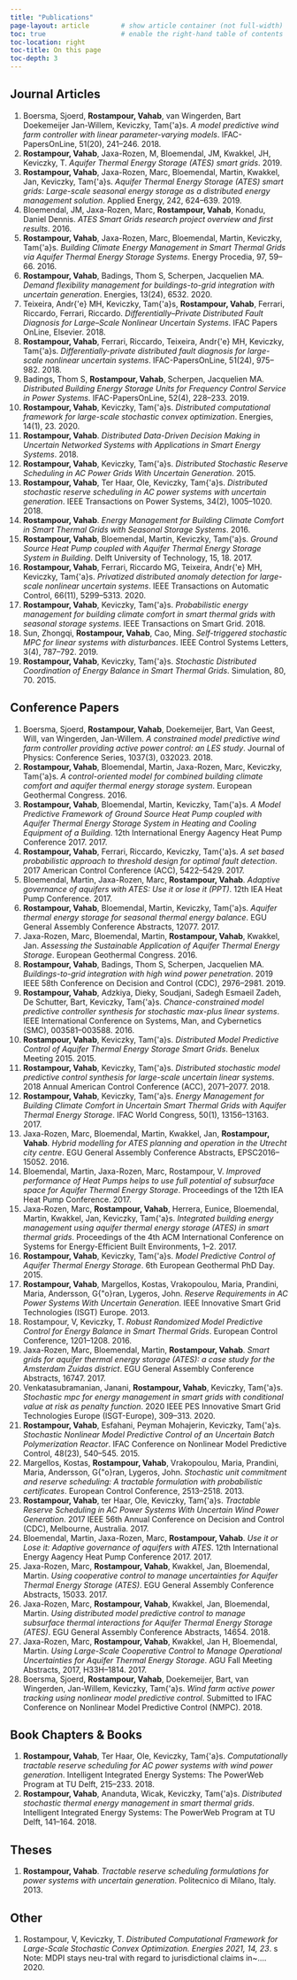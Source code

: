```yaml
---
title: "Publications"
page-layout: article        # show article container (not full-width)
toc: true                   # enable the right-hand table of contents
toc-location: right
toc-title: On this page
toc-depth: 3
---
```




## Journal Articles

1. Boersma, Sjoerd, **Rostampour, Vahab**, van Wingerden, Bart Doekemeijer Jan-Willem, Keviczky, Tam{\'a}s. *A model predictive wind farm controller with linear parameter-varying models*. IFAC-PapersOnLine, 51(20), 241--246. 2018.
2. **Rostampour, Vahab**, Jaxa-Rozen, M, Bloemendal, JM, Kwakkel, JH, Keviczky, T. *Aquifer Thermal Energy Storage (ATES) smart grids*. 2019.
3. **Rostampour, Vahab**, Jaxa-Rozen, Marc, Bloemendal, Martin, Kwakkel, Jan, Keviczky, Tam{\'a}s. *Aquifer Thermal Energy Storage (ATES) smart grids: Large-scale seasonal energy storage as a distributed energy management solution*. Applied Energy, 242, 624--639. 2019.
4. Bloemendal, JM, Jaxa-Rozen, Marc, **Rostampour, Vahab**, Konadu, Daniel Dennis. *ATES Smart Grids research project overview and first results*. 2016.
5. **Rostampour, Vahab**, Jaxa-Rozen, Marc, Bloemendal, Martin, Keviczky, Tam{\'a}s. *Building Climate Energy Management in Smart Thermal Grids via Aquifer Thermal Energy Storage Systems*. Energy Procedia, 97, 59--66. 2016.
6. **Rostampour, Vahab**, Badings, Thom S, Scherpen, Jacquelien MA. *Demand flexibility management for buildings-to-grid integration with uncertain generation*. Energies, 13(24), 6532. 2020.
7. Teixeira, Andr{\'e} MH, Keviczky, Tam{\'a}s, **Rostampour, Vahab**, Ferrari, Riccardo, Ferrari, Riccardo. *Differentially--Private Distributed Fault Diagnosis for Large--Scale Nonlinear Uncertain Systems*. IFAC Papers OnLine, Elsevier. 2018.
8. **Rostampour, Vahab**, Ferrari, Riccardo, Teixeira, Andr{\'e} MH, Keviczky, Tam{\'a}s. *Differentially-private distributed fault diagnosis for large-scale nonlinear uncertain systems*. IFAC-PapersOnLine, 51(24), 975--982. 2018.
9. Badings, Thom S, **Rostampour, Vahab**, Scherpen, Jacquelien MA. *Distributed Building Energy Storage Units for Frequency Control Service in Power Systems*. IFAC-PapersOnLine, 52(4), 228--233. 2019.
10. **Rostampour, Vahab**, Keviczky, Tam{\'a}s. *Distributed computational framework for large-scale stochastic convex optimization*. Energies, 14(1), 23. 2020.
11. **Rostampour, Vahab**. *Distributed Data-Driven Decision Making in Uncertain Networked Systems with Applications in Smart Energy Systems*. 2018.
12. **Rostampour, Vahab**, Keviczky, Tam{\'a}s. *Distributed Stochastic Reserve Scheduling in AC Power Grids With Uncertain Generation*. 2015.
13. **Rostampour, Vahab**, Ter Haar, Ole, Keviczky, Tam{\'a}s. *Distributed stochastic reserve scheduling in AC power systems with uncertain generation*. IEEE Transactions on Power Systems, 34(2), 1005--1020. 2018.
14. **Rostampour, Vahab**. *Energy Management for Building Climate Comfort in Smart Thermal Grids with Seasonal Storage Systems*. 2016.
15. **Rostampour, Vahab**, Bloemendal, Martin, Keviczky, Tam{\'a}s. *Ground Source Heat Pump coupled with Aquifer Thermal Energy Storage System in Building*. Delft University of Technology, 15, 18. 2017.
16. **Rostampour, Vahab**, Ferrari, Riccardo MG, Teixeira, Andr{\'e} MH, Keviczky, Tam{\'a}s. *Privatized distributed anomaly detection for large-scale nonlinear uncertain systems*. IEEE Transactions on Automatic Control, 66(11), 5299--5313. 2020.
17. **Rostampour, Vahab**, Keviczky, Tam{\'a}s. *Probabilistic energy management for building climate comfort in smart thermal grids with seasonal storage systems*. IEEE Transactions on Smart Grid. 2018.
18. Sun, Zhongqi, **Rostampour, Vahab**, Cao, Ming. *Self-triggered stochastic MPC for linear systems with disturbances*. IEEE Control Systems Letters, 3(4), 787--792. 2019.
19. **Rostampour, Vahab**, Keviczky, Tam{\'a}s. *Stochastic Distributed Coordination of Energy Balance in Smart Thermal Grids*. Simulation, 80, 70. 2015.

## Conference Papers

1. Boersma, Sjoerd, **Rostampour, Vahab**, Doekemeijer, Bart, Van Geest, Will, van Wingerden, Jan-Willem. *A constrained model predictive wind farm controller providing active power control: an LES study*. Journal of Physics: Conference Series, 1037(3), 032023. 2018.
2. **Rostampour, Vahab**, Bloemendal, Martin, Jaxa-Rozen, Marc, Keviczky, Tam{\'a}s. *A control-oriented model for combined building climate comfort and aquifer thermal energy storage system*. European Geothermal Congress. 2016.
3. **Rostampour, Vahab**, Bloemendal, Martin, Keviczky, Tam{\'a}s. *A Model Predictive Framework of Ground Source Heat Pump coupled with Aquifer Thermal Energy Storage System in Heating and Cooling Equipment of a Building*. 12th International Energy Aagency Heat Pump Conference 2017. 2017.
4. **Rostampour, Vahab**, Ferrari, Riccardo, Keviczky, Tam{\'a}s. *A set based probabilistic approach to threshold design for optimal fault detection*. 2017 American Control Conference (ACC), 5422--5429. 2017.
5. Bloemendal, Martin, Jaxa-Rozen, Marc, **Rostampour, Vahab**. *Adaptive governance of aquifers with ATES: Use it or lose it (PPT)*. 12th IEA Heat Pump Conference. 2017.
6. **Rostampour, Vahab**, Bloemendal, Martin, Keviczky, Tam{\'a}s. *Aquifer thermal energy storage for seasonal thermal energy balance*. EGU General Assembly Conference Abstracts, 12077. 2017.
7. Jaxa-Rozen, Marc, Bloemendal, Martin, **Rostampour, Vahab**, Kwakkel, Jan. *Assessing the Sustainable Application of Aquifer Thermal Energy Storage*. European Geothermal Congress. 2016.
8. **Rostampour, Vahab**, Badings, Thom S, Scherpen, Jacquelien MA. *Buildings-to-grid integration with high wind power penetration*. 2019 IEEE 58th Conference on Decision and Control (CDC), 2976--2981. 2019.
9. **Rostampour, Vahab**, Adzkiya, Dieky, Soudjani, Sadegh Esmaeil Zadeh, De Schutter, Bart, Keviczky, Tam{\'a}s. *Chance-constrained model predictive controller synthesis for stochastic max-plus linear systems*. IEEE International Conference on Systems, Man, and Cybernetics (SMC), 003581--003588. 2016.
10. **Rostampour, Vahab**, Keviczky, Tam{\'a}s. *Distributed Model Predictive Control of Aquifer Thermal Energy Storage Smart Grids*. Benelux Meeting 2015. 2015.
11. **Rostampour, Vahab**, Keviczky, Tam{\'a}s. *Distributed stochastic model predictive control synthesis for large-scale uncertain linear systems*. 2018 Annual American Control Conference (ACC), 2071--2077. 2018.
12. **Rostampour, Vahab**, Keviczky, Tam{\'a}s. *Energy Management for Building Climate Comfort in Uncertain Smart Thermal Grids with Aquifer Thermal Energy Storage*. IFAC World Congress, 50(1), 13156--13163. 2017.
13. Jaxa-Rozen, Marc, Bloemendal, Martin, Kwakkel, Jan, **Rostampour, Vahab**. *Hybrid modelling for ATES planning and operation in the Utrecht city centre*. EGU General Assembly Conference Abstracts, EPSC2016--15052. 2016.
14. Bloemendal, Martin, Jaxa-Rozen, Marc, Rostampour, V. *Improved performance of Heat Pumps helps to use full potential of subsurface space for Aquifer Thermal Energy Storage*. Proceedings of the 12th IEA Heat Pump Conference. 2017.
15. Jaxa-Rozen, Marc, **Rostampour, Vahab**, Herrera, Eunice, Bloemendal, Martin, Kwakkel, Jan, Keviczky, Tam{\'a}s. *Integrated building energy management using aquifer thermal energy storage (ATES) in smart thermal grids*. Proceedings of the 4th ACM International Conference on Systems for Energy-Efficient Built Environments, 1--2. 2017.
16. **Rostampour, Vahab**, Keviczky, Tam{\'a}s. *Model Predictive Control of Aquifer Thermal Energy Storage*. 6th European Geothermal PhD Day. 2015.
17. **Rostampour, Vahab**, Margellos, Kostas, Vrakopoulou, Maria, Prandini, Maria, Andersson, G{\"o}ran, Lygeros, John. *Reserve Requirements in AC Power Systems With Uncertain Generation*. IEEE Innovative Smart Grid Technologies (ISGT) Europe. 2013.
18. Rostampour, V, Keviczky, T. *Robust Randomized Model Predictive Control for Energy Balance in Smart Thermal Grids*. European Control Conference, 1201--1208. 2016.
19. Jaxa-Rozen, Marc, Bloemendal, Martin, **Rostampour, Vahab**. *Smart grids for aquifer thermal energy storage (ATES): a case study for the Amsterdam Zuidas district*. EGU General Assembly Conference Abstracts, 16747. 2017.
20. Venkatasubramanian, Janani, **Rostampour, Vahab**, Keviczky, Tam{\'a}s. *Stochastic mpc for energy management in smart grids with conditional value at risk as penalty function*. 2020 IEEE PES Innovative Smart Grid Technologies Europe (ISGT-Europe), 309--313. 2020.
21. **Rostampour, Vahab**, Esfahani, Peyman Mohajerin, Keviczky, Tam{\'a}s. *Stochastic Nonlinear Model Predictive Control of an Uncertain Batch Polymerization Reactor*. IFAC Conference on Nonlinear Model Predictive Control, 48(23), 540--545. 2015.
22. Margellos, Kostas, **Rostampour, Vahab**, Vrakopoulou, Maria, Prandini, Maria, Andersson, G{\"o}ran, Lygeros, John. *Stochastic unit commitment and reserve scheduling: A tractable formulation with probabilistic certificates*. European Control Conference, 2513--2518. 2013.
23. **Rostampour, Vahab**, ter Haar, Ole, Keviczky, Tam{\'a}s. *Tractable Reserve Scheduling in AC Power Systems With Uncertain Wind Power Generation*. 2017 IEEE 56th Annual Conference on Decision and Control (CDC), Melbourne, Australia. 2017.
24. Bloemendal, Martin, Jaxa-Rozen, Marc, **Rostampour, Vahab**. *Use it or Lose it: Adaptive governance of aquifers with ATES*. 12th International Energy Aagency Heat Pump Conference 2017. 2017.
25. Jaxa-Rozen, Marc, **Rostampour, Vahab**, Kwakkel, Jan, Bloemendal, Martin. *Using cooperative control to manage uncertainties for Aquifer Thermal Energy Storage (ATES)*. EGU General Assembly Conference Abstracts, 15033. 2017.
26. Jaxa-Rozen, Marc, **Rostampour, Vahab**, Kwakkel, Jan, Bloemendal, Martin. *Using distributed model predictive control to manage subsurface thermal interactions for Aquifer Thermal Energy Storage (ATES)*. EGU General Assembly Conference Abstracts, 14654. 2018.
27. Jaxa-Rozen, Marc, **Rostampour, Vahab**, Kwakkel, Jan H, Bloemendal, Martin. *Using Large-Scale Cooperative Control to Manage Operational Uncertainties for Aquifer Thermal Energy Storage*. AGU Fall Meeting Abstracts, 2017, H33H--1814. 2017.
28. Boersma, Sjoerd, **Rostampour, Vahab**, Doekemeijer, Bart, van Wingerden, Jan-Willem, Keviczky, Tam{\'a}s. *Wind farm active power tracking using nonlinear model predictive control*. Submitted to IFAC Conference on Nonlinear Model Predictive Control (NMPC). 2018.

## Book Chapters & Books

1. **Rostampour, Vahab**, Ter Haar, Ole, Keviczky, Tam{\'a}s. *Computationally tractable reserve scheduling for AC power systems with wind power generation*. Intelligent Integrated Energy Systems: The PowerWeb Program at TU Delft, 215--233. 2018.
2. **Rostampour, Vahab**, Ananduta, Wicak, Keviczky, Tam{\'a}s. *Distributed stochastic thermal energy management in smart thermal grids*. Intelligent Integrated Energy Systems: The PowerWeb Program at TU Delft, 141--164. 2018.

## Theses

1. **Rostampour, Vahab**. *Tractable reserve scheduling formulations for power systems with uncertain generation*. Politecnico di Milano, Italy. 2013.

## Other

1. Rostampour, V, Keviczky, T. *Distributed Computational Framework for Large-Scale Stochastic Convex Optimization. Energies 2021, 14, 23*. s Note: MDPI stays neu-tral with regard to jurisdictional claims in~…. 2020.


